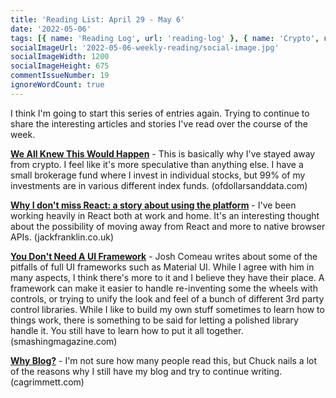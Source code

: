 ```yaml
---
title: 'Reading List: April 29 - May 6'
date: '2022-05-06'
tags: [{ name: 'Reading Log', url: 'reading-log' }, { name: 'Crypto', url: 'crypto' }, { name: 'React', url: 'react' }, { name: 'Blogging', url: 'blogging' }]
socialImageUrl: '2022-05-06-weekly-reading/social-image.jpg'
socialImageWidth: 1200
socialImageHeight: 675
commentIssueNumber: 19
ignoreWordCount: true
---
```


I think I'm going to start this series of entries again. Trying to continue to share the interesting articles and stories I've read over the course of the week.

[**We All Knew This Would Happen**](https://ofdollarsanddata.com/we-all-knew-this-would-happen/) - This is basically why I've stayed away from crypto. I feel like it's more speculative than anything else. I have a small brokerage fund where I invest in individual stocks, but 99% of my investments are in various different index funds. <span className="domain-name">(ofdollarsanddata.com)</span>

[**Why I don't miss React: a story about using the platform**](https://www.jackfranklin.co.uk/blog/working-with-react-and-the-web-platform/) - I've been working heavily in React both at work and home. It's an interesting thought about the possibility of moving away from React and more to native browser APIs. <span className="domain-name">(jackfranklin.co.uk)</span>

[**You Don't Need A UI Framework**](https://www.smashingmagazine.com/2022/05/you-dont-need-ui-framework) - Josh Comeau writes about some of the pitfalls of full UI frameworks such as Material UI. While I agree with him in many aspects, I think there's more to it and I believe they have their place. A framework can make it easier to handle re-inventing some the wheels with controls, or trying to unify the look and feel of a bunch of different 3rd party control libraries. While I like to build my own stuff sometimes to learn how to things work, there is something to be said for letting a polished library handle it. You still have to learn how to put it all together. <span className="domain-name">(smashingmagazine.com)</span>

[**Why Blog?**](https://cagrimmett.com/thoughts/2022/04/26/why-blog/) - I'm not sure how many people read this, but Chuck nails a lot of the reasons why I still have my blog and try to continue writing. <span className="domain-name">(cagrimmett.com)</span>